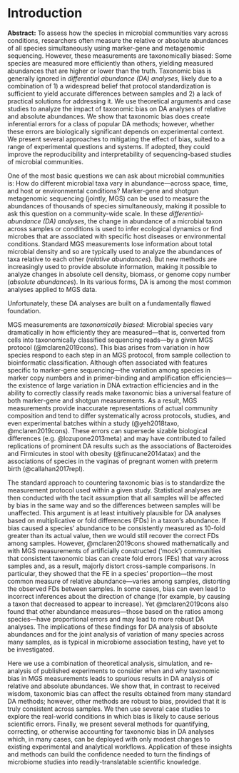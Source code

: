 # Introduction {#introduction}

::: {#abstract .rmdnote}

**Abstract:**
To assess how the species in microbial communities vary across conditions, researchers often measure the relative or absolute abundances of all species simultaneously using marker-gene and metagenomic sequencing.
However, these measurements are taxonomically biased: Some species are measured more efficiently than others, yielding measured abundances that are higher or lower than the truth.
Taxonomic bias is generally ignored in _differential abundance (DA) analyses_, likely due to a combination of 1) a widespread belief that protocol standardization is sufficient to yield accurate differences between samples and 2) a lack of practical solutions for addressing it.
We use theoretical arguments and case studies to analyze the impact of taxonomic bias on DA analyses of relative and absolute abundances.
We show that taxonomic bias does create inferential errors for a class of popular DA methods; however, whether these errors are biologically significant depends on experimental context.
We present several approaches to mitigating the effect of bias, suited to a range of experimental questions and systems.
If adopted, they could improve the reproducibility and interpretability of sequencing-based studies of microbial communities.

:::

<!-- First paragraph: DA analysis -->
One of the most basic questions we can ask about microbial communities is: How do different microbial taxa vary in abundance—across space, time, and host or environmental conditions?
Marker-gene and shotgun metagenomic sequencing (jointly, MGS) can be used to measure the abundances of thousands of species simultaneously, making it possible to ask this question on a community-wide scale.
In these _differential-abundance (DA) analyses_, the change in abundance of a microbial taxon across samples or conditions is used to infer ecological dynamics or find microbes that are associated with specific host diseases or environmental conditions.
Standard MGS measurements lose information about total microbial density and so are typically used to analyze the abundances of taxa relative to each other (_relative abundances_).
But new methods are increasingly used to provide absolute information, making it possible to analyze changes in absolute cell density, biomass, or genome copy number (_absolute abundances_).
In its various forms, DA is among the most common analyses applied to MGS data.

Unfortunately, these DA analyses are built on a fundamentally flawed foundation.

<!-- P: Taxonomic bias -->
MGS measurements are _taxonomically biased_: Microbial species vary dramatically in how efficiently they are measured—that is, converted from cells into taxonomically classified sequencing reads—by a given MGS protocol (@mclaren2019cons).
This bias arises from variation in how species respond to each step in an MGS protocol, from sample collection to bioinformatic classification.
Although often associated with features specific to marker-gene sequencing—the variation among species in marker copy numbers and in primer-binding and amplification efficiencies—the existence of large variation in DNA extraction efficiencies and in the ability to correctly classify reads make taxonomic bias a universal feature of both marker-gene and shotgun measurements.
As a result, MGS measurements provide inaccurate representations of actual community composition and tend to differ systematically across protocols, studies, and even experimental batches within a study (@yeh2018taxo, @mclaren2019cons).
These errors can supersede sizable biological differences (e.g. @lozupone2013meta) and may have contributed to failed replications of prominent DA results such as the associations of Bacteroides and Firmicutes in stool with obesity (@finucane2014atax) and the associations of species in the vaginas of pregnant women with preterm birth (@callahan2017repl).

<!-- P: Taxonomic bias and DA -->
The standard approach to countering taxonomic bias is to standardize the measurement protocol used within a given study.
Statistical analyses are then conducted with the tacit assumption that all samples will be affected by bias in the same way and so the differences between samples will be unaffected.
This argument is at least intuitively plausible for DA analyses based on multiplicative or fold differences (FDs) in a taxon's abundance.
If bias caused a species' abundance to be consistently measured as 10-fold greater than its actual value, then we would still recover the correct FDs among samples.
<!-- (@kevorkian2018esti, @lloyd2020evid). -->
However, @mclaren2019cons showed mathematically and with MGS measurements of artificially constructed ('mock') communities that consistent taxonomic bias can create fold errors (FEs) that vary across samples and, as a result, majorly distort cross-sample comparisons.
In particular, they showed that the FE in a species' proportion---the most common measure of relative abundance---varies among samples, distorting the observed FDs between samples.
In some cases, bias can even lead to incorrect inferences about the direction of change (for example, by causing a taxon that decreased to appear to increase).
Yet @mclaren2019cons also found that other abundance measures---those based on the ratios among species---have proportional errors and may lead to more robust DA analyses.
The implications of these findings for DA analysis of absolute abundances and for the joint analysis of variation of many species across many samples, as is typical in microbiome association testing, have yet to be investigated.

<!-- P: Objective and summary of the present article -->

Here we use a combination of theoretical analysis, simulation, and re-analysis of published experiments to consider when and why taxonomic bias in MGS measurements leads to spurious results in DA analysis of relative and absolute abundances.
We show that, in contrast to received wisdom, taxonomic bias can affect the results obtained from many standard DA methods; however, other methods are robust to bias, provided that it is truly consistent across samples.
We then use several case studies to explore the real-world conditions in which bias is likely to cause serious scientific errors.
Finally, we present several methods for quantifying, correcting, or otherwise accounting for taxonomic bias in DA analyses which, in many cases, can be deployed with only modest changes to existing experimental and analytical workflows.
Application of these insights and methods can build the confidence needed to turn the findings of microbiome studies into readily-translatable scientific knowledge.
